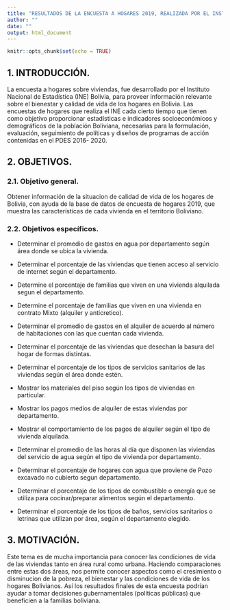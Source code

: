 ```yaml
---
title: "RESULTADOS DE LA ENCUESTA A HOGARES 2019, REALIZADA POR EL INSTITUTO NACIONAL DE ESTADÍSTICA BOLIVIA"
author: ""
date: ""
output: html_document
---
```


```r
knitr::opts_chunk$set(echo = TRUE)
```
## 1.	INTRODUCCIÓN.

La encuesta a hogares sobre viviendas, fue desarrollado por el Instituto Nacional de Estadística (INE) Bolivia, para proveer información relevante sobre el bienestar y calidad de vida de los hogares en Bolivia. Las encuestas de hogares que realiza el INE cada cierto tiempo que tienen como objetivo proporcionar estadísticas e indicadores socioeconómicos y demográficos de la población Boliviana, necesarias para la formulación, evaluación, seguimiento de políticas y diseños de programas de acción contenidas en el PDES 2016- 2020.

## 2.	OBJETIVOS.

### 2.1.	Objetivo general.

Obtener información de la situacion de calidad de vida de los hogares de Bolivia, con ayuda de la base de datos de encuesta de hogares 2019, que muestra las características de cada vivienda en el territorio Boliviano.

### 2.2.	Objetivos específicos.

*	Determinar el promedio de gastos en agua  por departamento según área donde se ubica la vivienda.

*	Determinar el porcentaje de las viviendas que tienen acceso al servicio de internet según el departamento.

* Determine el porcentaje de familias que viven en una vivienda alquilada segun el departamento.

* Determine el porcentaje de familias que viven en una vivienda en contrato Mixto (alquiler y anticretico).

*	Determinar el promedio de gastos en el alquiler de acuerdo al número de habitaciones con las que cuentan cada vivienda.

*	Determinar el porcentaje de las viviendas que desechan la basura del hogar de formas distintas.

*	Determinar el porcentaje de los tipos de servicios sanitarios de las viviendas según el área donde estén.

*	Mostrar los materiales del piso según los tipos de viviendas en particular.

*	Mostrar los pagos medios de alquiler de estas viviendas por departamento.

*	Mostrar el comportamiento de los pagos de alquiler según el tipo de vivienda alquilada.

*	Determinar el promedio de las horas al día que disponen las viviendas del servicio de agua según el tipo de vivienda por departamento.

* Determinar el porcentaje de hogares con agua que proviene de Pozo excavado no cubierto segun departamento.

*	Determinar el porcentaje de los tipos de combustible o energía que se utiliza para cocinar/preparar alimentos según el departamento.

*	Determinar el porcentaje de los tipos de baños, servicios sanitarios o letrinas que utilizan por área, según el departamento elegido.

## 3.	MOTIVACIÓN.

Este tema es de mucha importancia para conocer las condiciones de vida de las viviendas tanto en área rural como urbana. Haciendo comparaciones entre estas dos áreas, nos permite conocer aspectos como el cresimiento o disminucion de la pobreza, el bienestar y las condiciones de vida de los hogares Bolivianos. Así los resultados finales de esta encuesta podrían ayudar a tomar  decisiones gubernamentales (políticas públicas) que beneficien a la familias boliviana.










